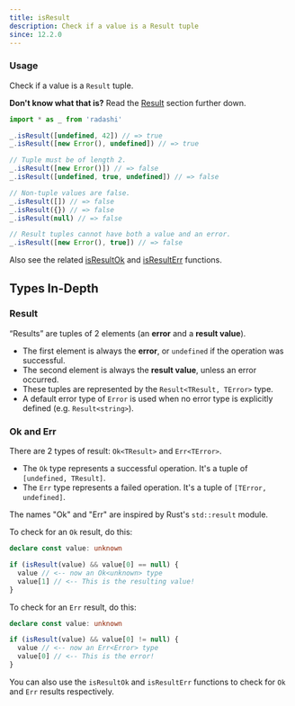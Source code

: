 ```yaml
---
title: isResult
description: Check if a value is a Result tuple
since: 12.2.0
---
```


### Usage

Check if a value is a `Result` tuple.

**Don't know what that is?** Read the [Result](#result) section further down.

```ts
import * as _ from 'radashi'

_.isResult([undefined, 42]) // => true
_.isResult([new Error(), undefined]) // => true

// Tuple must be of length 2.
_.isResult([new Error()]) // => false
_.isResult([undefined, true, undefined]) // => false

// Non-tuple values are false.
_.isResult([]) // => false
_.isResult({}) // => false
_.isResult(null) // => false

// Result tuples cannot have both a value and an error.
_.isResult([new Error(), true]) // => false
```

Also see the related [isResultOk](/typed/isResultOk) and [isResultErr](/typed/isResultErr) functions.

## Types In-Depth

### Result

“Results” are tuples of 2 elements (an **error** and a **result value**).

- The first element is always the **error**, or `undefined` if the operation was successful.
- The second element is always the **result value**, unless an error occurred.
- These tuples are represented by the `Result<TResult, TError>` type.
- A default error type of `Error` is used when no error type is explicitly defined (e.g. `Result<string>`).

### Ok and Err

There are 2 types of result: `Ok<TResult>` and `Err<TError>`.

- The `Ok` type represents a successful operation. It's a tuple of `[undefined, TResult]`.
- The `Err` type represents a failed operation. It's a tuple of `[TError, undefined]`.

The names "Ok" and "Err" are inspired by Rust's `std::result` module.

To check for an `Ok` result, do this:

```ts
declare const value: unknown

if (isResult(value) && value[0] == null) {
  value // <-- now an Ok<unknown> type
  value[1] // <-- This is the resulting value!
}
```

To check for an `Err` result, do this:

```ts
declare const value: unknown

if (isResult(value) && value[0] != null) {
  value // <-- now an Err<Error> type
  value[0] // <-- This is the error!
}
```

You can also use the `isResultOk` and `isResultErr` functions to check for `Ok` and `Err` results respectively.
